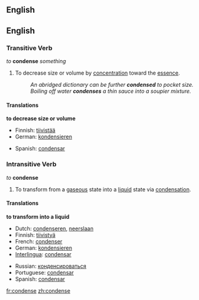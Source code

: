 ==English==

==English==

===Transitive Verb===
''to'' '''condense''' ''something''

# To decrease size or volume by [[concentration]] toward the [[essence]].
#: ''An abridged dictionary can be further '''condensed''' to pocket size.''
#: ''Boiling off water '''condenses''' a thin sauce into a soupier mixture.''

====Translations====
'''to decrease size or volume'''
{{top}}
*Finnish: [[tiivistää]]
*German: [[kondensieren]]
{{mid}}
*Spanish: [[condensar]]
{{bottom}}

===Intransitive Verb===
''to'' '''condense'''

# {{chemistry}} To transform from a [[gas]]eous state into a [[liquid]] state via [[condensation]].


====Translations====

'''to transform into a liquid'''

{{top}}
*Dutch: [[condenseren]], [[neerslaan]]
*Finnish: [[tiivistyä]]
*French: [[condenser]]
*German: [[kondensieren]]
*[[Interlingua]]: [[condensar]]
{{mid}}
*Russian: [[конденсироваться]]
*Portuguese: [[condensar]]
*Spanish: [[condensar]]
{{bottom}}

[[fr:condense]]
[[zh:condense]]
